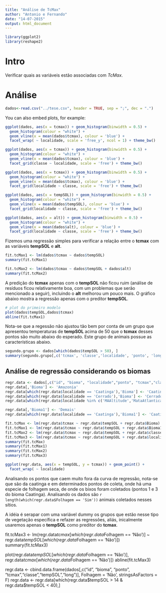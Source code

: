 ```yaml
---
title: "Análise de TcMax"
author: "Antonio e Fernando"
date: "14-07-2015"
output: html_document
---
```


```r
library(ggplot2)
library(reshape2)
```

# Intro
Verificar quais as variáveis estão associadas com *TcMax*.

# Análise
```r
dados<-read.csv("../tese.csv", header = TRUE, sep = ";", dec = ".")
```

You can also embed plots, for example:

```r
ggplot(dados, aes(x = tcmax)) + geom_histogram(binwidth = 0.5) +
  geom_histogram(colour = "white") +
  geom_vline(x = mean(dados$tcmax), colour = 'blue') +
  facet_wrap( ~ localidade, scale = 'free_y', ncol = 1) + theme_bw()
```


```r
ggplot(dados, aes(x = tcmax)) + geom_histogram(binwidth = 0.5) +
  geom_histogram(colour = "white") +
  geom_vline(x = mean(dados$tcmax), colour = 'blue') +
  facet_grid(classe ~ localidade, scale = 'free') + theme_bw()
```

```r
ggplot(dados, aes(x = tcmax)) + geom_histogram(binwidth = 0.5) +
  geom_histogram(colour = "white") +
  geom_vline(x = mean(dados$tcmax), colour = 'blue') +
  facet_grid(localidade ~ classe, scale = 'free') + theme_bw()
```

```r
ggplot(dados, aes(x = tempSOL)) + geom_histogram(binwidth = 0.5) +
  geom_histogram(colour = "white") +
  geom_vline(x = mean(dados$tempSOL), colour = 'blue') +
  facet_grid(localidade ~ classe, scale = 'free') + theme_bw()
```

```r
ggplot(dados, aes(x = alt)) + geom_histogram(binwidth = 0.5) +
  geom_histogram(colour = "white") +
  geom_vline(x = mean(dados$alt), colour = 'blue') +
  facet_grid(localidade ~ classe, scale = 'free') + theme_bw()
```

Fizemos uma regressão simples para verificar a relação entre o **tcmax** com as variáveis **tempSOL** e **alt**.

```r
fit.tcMax1 <- lm(dados$tcmax ~ dados$tempSOL)
summary(fit.tcMax1)

fit.tcMax2 <- lm(dados$tcmax ~ dados$tempSOL + dados$alt)
summary(fit.tcMax2)
```

A predição do **tcmax** apenas com o **tempSOL** não ficou ruim (análise de resíduos ficou relativamente boa, com um problemas que serão mencionado a seguir), incluindo o **alt** melhorou um pouco mais. O gráfico abaixo mostra a regressão apenas com o preditor **tempSOL**.

```r
# plot do primeiro modelo
plot(dados$tempSOL,dados$tcmax)
abline(fit.tcMax1)
```

Nota-se que a regessão não ajustou tão bem por conta de um grupo que apresentou temperaturas de **tempSOL** acima de 50 que o **tcmax** desses pontos são muito abaixo do esperado. Este grupo de animais possue as características abaixo.

```r
segundo.grupo <- dados[which(dados$tempSOL > 50), ]
summary(segundo.grupo[,c('tcmax', 'classe','localidade', 'ponto', 'long','estacao','tempSOL')])
```

## Análise de regressão considerando os biomas

```r
regr.data <- dados[,c("id", "bioma", "localidade","ponto", "tcmax","classe","tempSOL","long", "alt")]
regr.data[,'Bioma'] <- 'Amazonia'
regr.data[which(regr.data$localidade == 'Caatinga'),'Bioma'] <- 'Caatinga'
regr.data[which(regr.data$localidade == 'Cerrado'),'Bioma'] <- 'Cerrado'
regr.data[which(regr.data$localidade %in% c('MAAltitude','MataAtlantica')),'Bioma'] <- 'Mata Atlântica'

regr.data[,'Bioma1'] <- 'Demais'
regr.data[which(regr.data$localidade == 'Caatinga'),'Bioma1'] <- 'Caatinga'
```

```r
fit.tcMax <- lm(regr.data$tcmax ~ regr.data$tempSOL + regr.data$Bioma)
fit.tcMax1 <- lm(regr.data$tcmax ~ regr.data$tempSOL + regr.data$Bioma1) # piora
fit.tcMax2 <- lm(regr.data$tcmax ~ regr.data$tempSOL + regr.data$classe) # piora
fit.tcMax3 <- lm(regr.data$tcmax ~ regr.data$tempSOL + regr.data$localidade) # piora
summary(fit.tcMax)
summary(fit.tcMax1)
summary(fit.tcMax2)
summary(fit.tcMax3)
```

```r
ggplot(regr.data, aes(x = tempSOL, y = tcmax)) + geom_point() +
  facet_wrap( ~ localidade)
```



Analisando os pontos que caem muito fora da curva de regressão, nota-se que são da caatinga e em determinados pontos de coleta, onde há uma especie de folhagem seca, de onde os bixos foram coletados (pontos 1 e 3 do bioma Caatinga). Analisando os dados são `r length(which(regr.data$Folhagem == 'Sim'))` animais coletados nesses sítios.

A idéia é serapar com uma variável dummy os grupos que estão nesse tipo de vegetação específica e refazer as regressões, aliás, inicalmente usaremos apenas o **tempSOL** como preditor do **tcmax**.

fit.tcMax3 <- lm(regr.data$tcmax[which(regr.data$Folhagem == 'Não')] ~ regr.data$tempSOL[which(regr.data$Folhagem == 'Não')])
summary(fit.tcMax3)

plot(regr.data$tempSOL[which(regr.data$Folhagem == 'Não')], regr.data$tcmax[which(regr.data$Folhagem == 'Não')])
abline(fit.tcMax3)


regr.data <- cbind.data.frame(dados[,c("id", "bioma", "ponto", "tcmax","classe","tempSOL","long")],
                              Folhagem = 'Não', stringsAsFactors = F)
regr.data <- regr.data[which(regr.data$tempSOL > 14  & regr.data$tempSOL < 40),]

